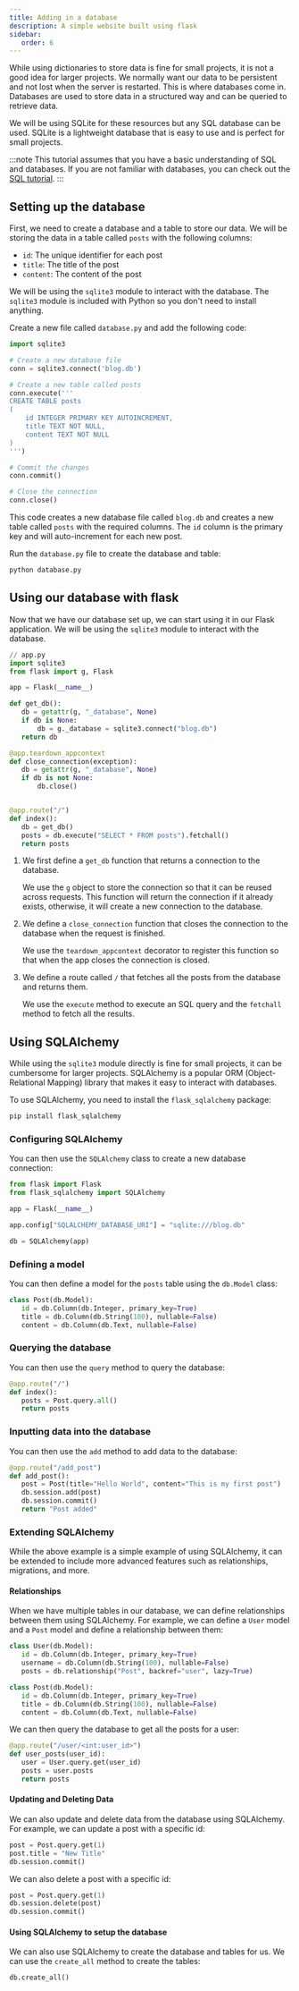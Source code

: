 ```yaml
---
title: Adding in a database
description: A simple website built using flask
sidebar:
   order: 6
---
```


While using dictionaries to store data is fine for small projects, it is not a good idea for larger projects. We normally want our data to be persistent and not lost when the server is restarted. This is where databases come in. Databases are used to store data in a structured way and can be queried to retrieve data.

We will be using SQLite for these resources but any SQL database can be used. SQLite is a lightweight database that is easy to use and is perfect for small projects.

:::note
This tutorial assumes that you have a basic understanding of SQL and databases. If you are not familiar with databases, you can check out the [SQL tutorial](/guides/sql).
:::

## Setting up the database

First, we need to create a database and a table to store our data. We will be storing the data in a table called `posts` with the following columns:

- `id`: The unique identifier for each post
- `title`: The title of the post
- `content`: The content of the post

We will be using the `sqlite3` module to interact with the database. The `sqlite3` module is included with Python so you don't need to install anything.

Create a new file called `database.py` and add the following code:

```python
import sqlite3

# Create a new database file
conn = sqlite3.connect('blog.db')

# Create a new table called posts
conn.execute('''
CREATE TABLE posts
(
    id INTEGER PRIMARY KEY AUTOINCREMENT,
    title TEXT NOT NULL,
    content TEXT NOT NULL
)
''')

# Commit the changes
conn.commit()

# Close the connection
conn.close()
```

This code creates a new database file called `blog.db` and creates a new table called `posts` with the required columns. The `id` column is the primary key and will auto-increment for each new post.

Run the `database.py` file to create the database and table:

```bash
python database.py
```

## Using our database with flask

Now that we have our database set up, we can start using it in our Flask application. We will be using the `sqlite3` module to interact with the database.

```python
// app.py
import sqlite3
from flask import g, Flask

app = Flask(__name__)

def get_db():
   db = getattr(g, "_database", None)
   if db is None:
       db = g._database = sqlite3.connect("blog.db")
   return db

@app.teardown_appcontext
def close_connection(exception):
   db = getattr(g, "_database", None)
   if db is not None:
       db.close()


@app.route("/")
def index():
   db = get_db()
   posts = db.execute("SELECT * FROM posts").fetchall()
   return posts
```


<Steps>

1. We first define a `get_db` function that returns a connection to the database. 

   We use the `g` object to store the connection so that it can be reused across requests.
   This function will return the connection if it already exists, otherwise, it will create a new connection to the database.

2. We define a `close_connection` function that closes the connection to the database when the request is finished.

   We use the `teardown_appcontext` decorator to register this function so that when the app closes the connection is closed.

3. We define a route called `/` that fetches all the posts from the database and returns them.

   We use the `execute` method to execute an SQL query and the `fetchall` method to fetch all the results.

</Steps>

## Using SQLAlchemy

While using the `sqlite3` module directly is fine for small projects, it can be cumbersome for larger projects. SQLAlchemy is a popular ORM (Object-Relational Mapping) library that makes it easy to interact with databases.

To use SQLAlchemy, you need to install the `flask_sqlalchemy` package:

```bash
pip install flask_sqlalchemy
```

### Configuring SQLAlchemy

You can then use the `SQLAlchemy` class to create a new database connection:

```python
from flask import Flask
from flask_sqlalchemy import SQLAlchemy

app = Flask(__name__)

app.config["SQLALCHEMY_DATABASE_URI"] = "sqlite:///blog.db"

db = SQLAlchemy(app)
```

### Defining a model

You can then define a model for the `posts` table using the `db.Model` class:

```python
class Post(db.Model):
   id = db.Column(db.Integer, primary_key=True)
   title = db.Column(db.String(100), nullable=False)
   content = db.Column(db.Text, nullable=False)
```


### Querying the database

You can then use the `query` method to query the database:

```python
@app.route("/")
def index():
   posts = Post.query.all()
   return posts
```


### Inputting data into the database

You can then use the `add` method to add data to the database:

```python
@app.route("/add_post")
def add_post():
   post = Post(title="Hello World", content="This is my first post")
   db.session.add(post)
   db.session.commit()
   return "Post added"
```

### Extending SQLAlchemy

While the above example is a simple example of using SQLAlchemy, it can be extended to include more advanced features such as relationships, migrations, and more.

#### Relationships

When we have multiple tables in our database, we can define relationships between them using SQLAlchemy. For example, we can define a `User` model and a `Post` model and define a relationship between them:

```python
class User(db.Model):
   id = db.Column(db.Integer, primary_key=True)
   username = db.Column(db.String(100), nullable=False)
   posts = db.relationship("Post", backref="user", lazy=True)

class Post(db.Model):
   id = db.Column(db.Integer, primary_key=True)
   title = db.Column(db.String(100), nullable=False)
   content = db.Column(db.Text, nullable=False)
```

We can then query the database to get all the posts for a user:

```python
@app.route("/user/<int:user_id>")
def user_posts(user_id):
   user = User.query.get(user_id)
   posts = user.posts
   return posts
```

#### Updating and Deleting Data

We can also update and delete data from the database using SQLAlchemy. For example, we can update a post with a specific id:

```python
post = Post.query.get(1)
post.title = "New Title"
db.session.commit()
```

We can also delete a post with a specific id:

```python
post = Post.query.get(1)
db.session.delete(post)
db.session.commit()
```

#### Using SQLAlchemy to setup the database

We can also use SQLAlchemy to create the database and tables for us. We can use the `create_all` method to create the tables:

```python
db.create_all()
```
